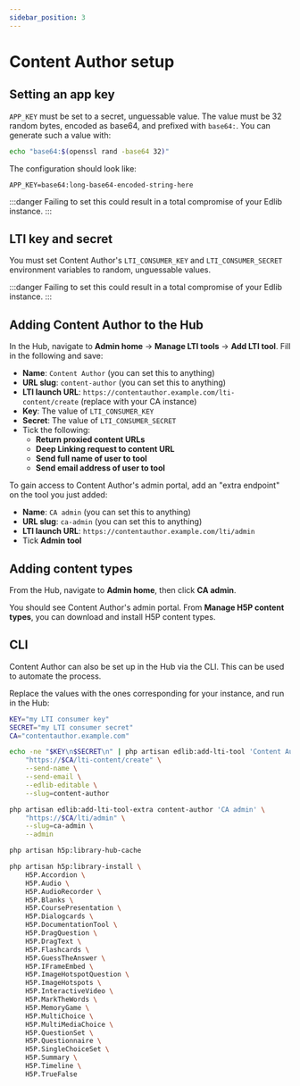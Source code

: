 ```yaml
---
sidebar_position: 3
---
```


# Content Author setup

## Setting an app key

`APP_KEY` must be set to a secret, unguessable value. The value must be 32
random bytes, encoded as base64, and prefixed with `base64:`. You can generate
such a value with:

```bash
echo "base64:$(openssl rand -base64 32)"
```

The configuration should look like:

```text title=".env"
APP_KEY=base64:long-base64-encoded-string-here
```

:::danger
Failing to set this could result in a total compromise of your Edlib instance.
:::

## LTI key and secret

You must set Content Author's `LTI_CONSUMER_KEY` and `LTI_CONSUMER_SECRET`
environment variables to random, unguessable values.

:::danger
Failing to set this could result in a total compromise of your Edlib instance.
:::

## Adding Content Author to the Hub

In the Hub, navigate to **Admin home** → **Manage LTI tools** → **Add LTI
tool**. Fill in the following and save:

- **Name**: `Content Author` (you can set this to anything)
- **URL slug**: `content-author` (you can set this to anything)
- **LTI launch URL**: `https://contentauthor.example.com/lti-content/create`
  (replace with your CA instance)
- **Key**: The value of `LTI_CONSUMER_KEY`
- **Secret**: The value of `LTI_CONSUMER_SECRET`
- Tick the following:
    - **Return proxied content URLs**
    - **Deep Linking request to content URL**
    - **Send full name of user to tool**
    - **Send email address of user to tool**

To gain access to Content Author's admin portal, add an "extra endpoint" on the
tool you just added:

- **Name**: `CA admin` (you can set this to anything)
- **URL slug**: `ca-admin` (you can set this to anything)
- **LTI launch URL**: `https://contentauthor.example.com/lti/admin`
- Tick **Admin tool**

## Adding content types

From the Hub, navigate to **Admin home**, then click **CA admin**.

You should see Content Author's admin portal. From **Manage H5P content
types**, you can download and install H5P content types.

## CLI

Content Author can also be set up in the Hub via the CLI. This can be used to
automate the process.

Replace the values with the ones corresponding for your instance, and run in
the Hub:

```bash
KEY="my LTI consumer key"
SECRET="my LTI consumer secret"
CA="contentauthor.example.com"

echo -ne "$KEY\n$SECRET\n" | php artisan edlib:add-lti-tool 'Content Author' \
    "https://$CA/lti-content/create" \
    --send-name \
    --send-email \
    --edlib-editable \
    --slug=content-author

php artisan edlib:add-lti-tool-extra content-author 'CA admin' \
    "https://$CA/lti/admin" \
    --slug=ca-admin \
    --admin

php artisan h5p:library-hub-cache

php artisan h5p:library-install \
    H5P.Accordion \
    H5P.Audio \
    H5P.AudioRecorder \
    H5P.Blanks \
    H5P.CoursePresentation \
    H5P.Dialogcards \
    H5P.DocumentationTool \
    H5P.DragQuestion \
    H5P.DragText \
    H5P.Flashcards \
    H5P.GuessTheAnswer \
    H5P.IFrameEmbed \
    H5P.ImageHotspotQuestion \
    H5P.ImageHotspots \
    H5P.InteractiveVideo \
    H5P.MarkTheWords \
    H5P.MemoryGame \
    H5P.MultiChoice \
    H5P.MultiMediaChoice \
    H5P.QuestionSet \
    H5P.Questionnaire \
    H5P.SingleChoiceSet \
    H5P.Summary \
    H5P.Timeline \
    H5P.TrueFalse
```

